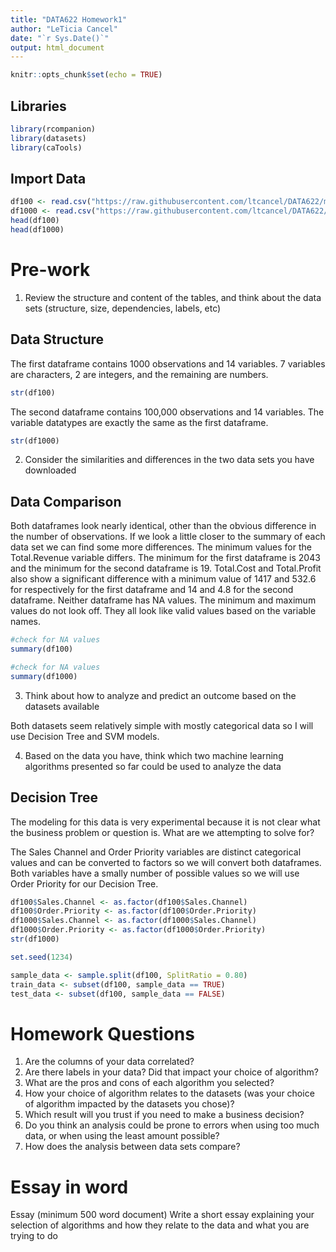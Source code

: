 ```yaml
---
title: "DATA622 Homework1"
author: "LeTicia Cancel"
date: "`r Sys.Date()`"
output: html_document
---
```


```r
knitr::opts_chunk$set(echo = TRUE)
```

## Libraries
```r
library(rcompanion)
library(datasets)
library(caTools)

```


## Import Data
```r
df100 <- read.csv("https://raw.githubusercontent.com/ltcancel/DATA622/main/Homework1/1000%20Sales%20Records.csv")
df1000 <- read.csv("https://raw.githubusercontent.com/ltcancel/DATA622/main/Homework1/100000%20Sales%20Records.csv")
head(df100)
head(df1000)
```

# Pre-work

1. Review the structure and content of the tables, and think about the data sets (structure, size, dependencies, labels, etc)

## Data Structure

The first dataframe contains 1000 observations and 14 variables. 7 variables are characters, 2 are integers, and the remaining are numbers. 

```r
str(df100)
```

The second dataframe contains 100,000 observations and 14 variables. The variable datatypes are exactly the same as the first dataframe. 

```r
str(df1000)
```

2. Consider the similarities and differences in the two data sets you have downloaded

## Data Comparison

Both dataframes look nearly identical, other than the obvious difference in the number of observations. If we look a little closer to the summary of each data set we can find some more differences. The minimum values for the Total.Revenue variable differs. The minimum for the first dataframe is 2043 and the minimum for the second dataframe is 19. Total.Cost and Total.Profit also show a significant difference with a minimum value of 1417 and 532.6 for respectively for the first dataframe and 14 and 4.8 for the second dataframe. Neither dataframe has NA values. The minimum and maximum values do not look off. They all look like valid values based on the variable names. 

```r
#check for NA values
summary(df100)
```

```r
#check for NA values
summary(df1000)
```

3. Think about how to analyze and predict an outcome based on the datasets available

Both datasets seem relatively simple with mostly categorical data so I will use Decision Tree and SVM models. 


4. Based on the data you have, think which two machine learning algorithms presented so far could be used to analyze the data

## Decision Tree

The modeling for this data is very experimental because it is not clear what the business problem or question is. What are we attempting to solve for? 

The Sales Channel and Order Priority variables are distinct categorical values and can be converted to factors so we will convert both dataframes. Both variables have a smally number of possible values so we will use Order Priority for our Decision Tree.

```r
df100$Sales.Channel <- as.factor(df100$Sales.Channel)
df100$Order.Priority <- as.factor(df100$Order.Priority)
df1000$Sales.Channel <- as.factor(df1000$Sales.Channel)
df1000$Order.Priority <- as.factor(df1000$Order.Priority)
str(df1000)
```

```r
set.seed(1234)

sample_data <- sample.split(df100, SplitRatio = 0.80)
train_data <- subset(df100, sample_data == TRUE)
test_data <- subset(df100, sample_data == FALSE)
```


# Homework Questions
1. Are the columns of your data correlated?
2. Are there labels in your data? Did that impact your choice of algorithm?
3. What are the pros and cons of each algorithm you selected?
4. How your choice of algorithm relates to the datasets (was your choice of algorithm impacted by the datasets you chose)?
5. Which result will you trust if you need to make a business decision?
6. Do you think an analysis could be prone to errors when using too much data, or when using the least amount possible?
7. How does the analysis between data sets compare?


# Essay in word
Essay (minimum 500 word document) Write a short essay explaining your selection of algorithms and how they relate to the data and what you are trying to do


